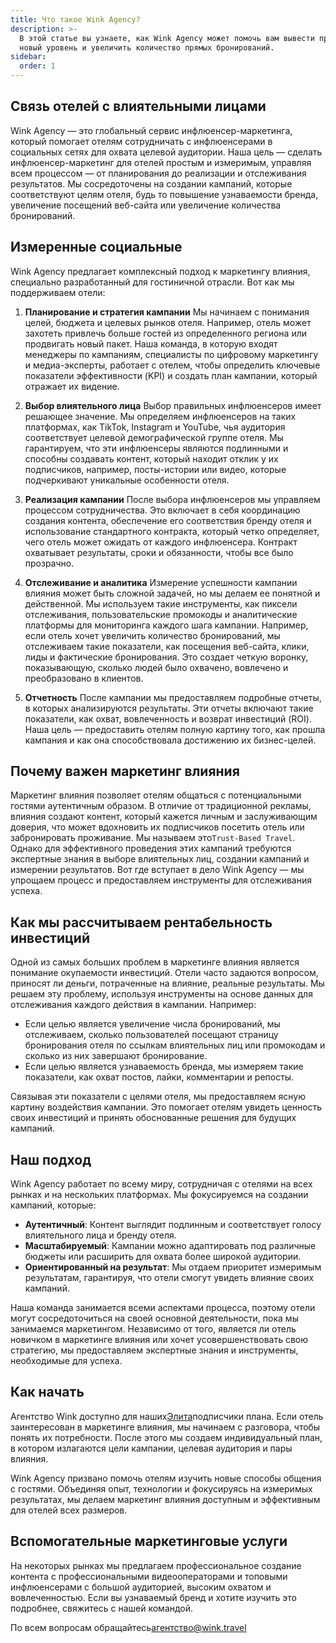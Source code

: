 ```yaml
---
title: Что такое Wink Agency?
description: >-
  В этой статье вы узнаете, как Wink Agency может помочь вам вывести продажи на
  новый уровень и увеличить количество прямых бронирований.
sidebar:
  order: 1
---
```


## Связь отелей с влиятельными лицами

Wink Agency — это глобальный сервис инфлюенсер-маркетинга, который помогает отелям сотрудничать с инфлюенсерами в социальных сетях для охвата целевой аудитории. Наша цель — сделать инфлюенсер-маркетинг для отелей простым и измеримым, управляя всем процессом — от планирования до реализации и отслеживания результатов. Мы сосредоточены на создании кампаний, которые соответствуют целям отеля, будь то повышение узнаваемости бренда, увеличение посещений веб-сайта или увеличение количества бронирований.

## Измеренные социальные

Wink Agency предлагает комплексный подход к маркетингу влияния, специально разработанный для гостиничной отрасли. Вот как мы поддерживаем отели:

1. **Планирование и стратегия кампании**
   Мы начинаем с понимания целей, бюджета и целевых рынков отеля. Например, отель может захотеть привлечь больше гостей из определенного региона или продвигать новый пакет. Наша команда, в которую входят менеджеры по кампаниям, специалисты по цифровому маркетингу и медиа-эксперты, работает с отелем, чтобы определить ключевые показатели эффективности (KPI) и создать план кампании, который отражает их видение.

2. **Выбор влиятельного лица**
   Выбор правильных инфлюенсеров имеет решающее значение. Мы определяем инфлюенсеров на таких платформах, как TikTok, Instagram и YouTube, чья аудитория соответствует целевой демографической группе отеля. Мы гарантируем, что эти инфлюенсеры являются подлинными и способны создавать контент, который находит отклик у их подписчиков, например, посты-истории или видео, которые подчеркивают уникальные особенности отеля.

3. **Реализация кампании**
   После выбора инфлюенсеров мы управляем процессом сотрудничества. Это включает в себя координацию создания контента, обеспечение его соответствия бренду отеля и использование стандартного контракта, который четко определяет, чего отель может ожидать от каждого инфлюенсера. Контракт охватывает результаты, сроки и обязанности, чтобы все было прозрачно.

4. **Отслеживание и аналитика**
   Измерение успешности кампании влияния может быть сложной задачей, но мы делаем ее понятной и действенной. Мы используем такие инструменты, как пиксели отслеживания, пользовательские промокоды и аналитические платформы для мониторинга каждого шага кампании. Например, если отель хочет увеличить количество бронирований, мы отслеживаем такие показатели, как посещения веб-сайта, клики, лиды и фактические бронирования. Это создает четкую воронку, показывающую, сколько людей было охвачено, вовлечено и преобразовано в клиентов.

5. **Отчетность**
   После кампании мы предоставляем подробные отчеты, в которых анализируются результаты. Эти отчеты включают такие показатели, как охват, вовлеченность и возврат инвестиций (ROI). Наша цель — предоставить отелям полную картину того, как прошла кампания и как она способствовала достижению их бизнес-целей.

## Почему важен маркетинг влияния

Маркетинг влияния позволяет отелям общаться с потенциальными гостями аутентичным образом. В отличие от традиционной рекламы, влияния создают контент, который кажется личным и заслуживающим доверия, что может вдохновить их подписчиков посетить отель или забронировать проживание. Мы называем это`Trust-Based Travel`. Однако для эффективного проведения этих кампаний требуются экспертные знания в выборе влиятельных лиц, создании кампаний и измерении результатов. Вот где вступает в дело Wink Agency — мы упрощаем процесс и предоставляем инструменты для отслеживания успеха.

## Как мы рассчитываем рентабельность инвестиций

Одной из самых больших проблем в маркетинге влияния является понимание окупаемости инвестиций. Отели часто задаются вопросом, приносят ли деньги, потраченные на влияние, реальные результаты. Мы решаем эту проблему, используя инструменты на основе данных для отслеживания каждого действия в кампании. Например:

* Если целью является увеличение числа бронирований, мы отслеживаем, сколько пользователей посещают страницу бронирования отеля по ссылкам влиятельных лиц или промокодам и сколько из них завершают бронирование.
* Если целью является узнаваемость бренда, мы измеряем такие показатели, как охват постов, лайки, комментарии и репосты.

Связывая эти показатели с целями отеля, мы предоставляем ясную картину воздействия кампании. Это помогает отелям увидеть ценность своих инвестиций и принять обоснованные решения для будущих кампаний.

## Наш подход

Wink Agency работает по всему миру, сотрудничая с отелями на всех рынках и на нескольких платформах. Мы фокусируемся на создании кампаний, которые:

* **Аутентичный**: Контент выглядит подлинным и соответствует голосу влиятельного лица и бренду отеля.
* **Масштабируемый**: Кампании можно адаптировать под различные бюджеты или расширить для охвата более широкой аудитории.
* **Ориентированный на результат**: Мы отдаем приоритет измеримым результатам, гарантируя, что отели смогут увидеть влияние своих кампаний.

Наша команда занимается всеми аспектами процесса, поэтому отели могут сосредоточиться на своей основной деятельности, пока мы занимаемся маркетингом. Независимо от того, является ли отель новичком в маркетинге влияния или хочет усовершенствовать свою стратегию, мы предоставляем экспертные знания и инструменты, необходимые для успеха.

## Как начать

Агентство Wink доступно для наших[Элита](/managed-social/what-is-managed-social/#subscription-tiers)подписчики плана.
Если отель заинтересован в маркетинге влияния, мы начинаем с разговора, чтобы понять их потребности.
После этого мы создаем индивидуальный план, в котором излагаются цели кампании, целевая аудитория и пары влияния.

Wink Agency призвано помочь отелям изучить новые способы общения с гостями. Объединяя опыт, технологии и фокусируясь на измеримых результатах, мы делаем маркетинг влияния доступным и эффективным для отелей всех размеров.

## Вспомогательные маркетинговые услуги

На некоторых рынках мы предлагаем профессиональное создание контента с профессиональными видеооператорами и топовыми инфлюенсерами с большой аудиторией, высоким охватом и вовлеченностью. Если вы узнаваемый бренд и хотите изучить это подробнее, свяжитесь с нашей командой.

По всем вопросам обращайтесь[агентство@wink.travel](mailto://agency@wink.travel)

